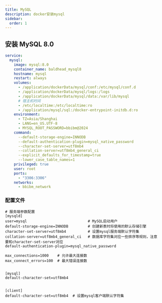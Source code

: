 ```yaml
---
title: MySQL
description: docker安装mysql
sidebar:
  order: 1
---
```


## 安装 MySQL 8.0
```yaml
service:
  mysql:
    image: mysql:8.0
    container_name: baldhead_mysql8
    hostname: mysql
    restart: always
    volumes:
      - /application/dockerData/mysql/conf:/etc/mysql/conf.d
      - /application/dockerData/mysql/logs:/logs
      - /application/dockerData/mysql/data:/var/lib/mysql
      # 宿主机时间
      - /etc/localtime:/etc/localtime:ro
      - /application/mysql/sql:/docker-entrypoint-initdb.d:ro
    environment:
      - TZ=Asia/Shanghai
      - LANG=en_US.UTF-8
      - MYSQL_ROOT_PASSWORD=bbibm@2024
    command:
      --default-storage-engine=INNODB
      --default-authentication-plugin=mysql_native_password
      --character-set-server=utf8mb4
      --collation-server=utf8mb4_general_ci
      --explicit_defaults_for_timestamp=true
      --lower_case_table_names=1
    privileged: true
    user: root
    ports:
      - "3306:3306"
    networks:
      - bbibm_network
```

### 配置文件

``` properties
# 服务端参数配置
[mysqld]
user=mysql                            # MySQL启动用户
default-storage-engine=INNODB         # 创建新表时将使用的默认存储引擎
character-set-server=utf8mb4          # 设置mysql服务端默认字符集
collation-server=utf8mb4_general_ci   # 数据库字符集对应一些排序等规则，注意要和character-set-server对应
default-authentication-plugin=mysql_native_password

max_connections=1000    # 允许最大连接数
max_connect_errors=100  # 最大错误连接数


[mysql]
default-character-set=utf8mb4


[client]
default-character-set=utf8mb4  # 设置mysql客户端默认字符集
```

